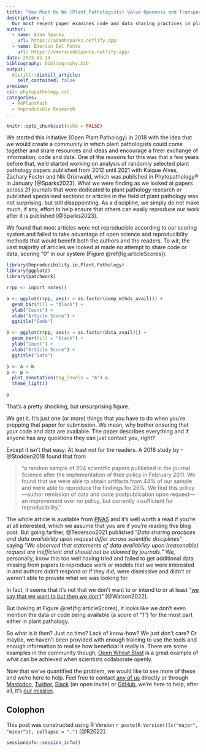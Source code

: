 ```yaml
---
title: "How Much Do We (Plant Pathologists) Value Openness and Transparency?"
description: |
  Our most recent paper examines code and data sharing practices in plant pathology and shares some ideas for what we can do to improve.
author:
  - name: Adam Sparks
    url: https://adamhsparks.netlify.app
  - name: Emerson Del Ponte
    url: https://emersondelponte.netlify.app/
date: 2023-02-14
bibliography: bibliography.bib
output:
  distill::distill_article:
    self_contained: false
preview: 
csl: phytopathology.csl
categories: 
  - R4PlantPath
  - Reproducible Research
---
```



```r
knitr::opts_chunk$set(echo = FALSE)
```

We started this initiative (Open Plant Pathology) in 2018 with the idea that we would create a community in which plant pathologists could come together and share resources and ideas and encourage a freer exchange of information, code and data.
One of the reasons for this was that a few years before that, we'd started working on analysis of randomly selected plant pathology papers published from 2012 until 2021 with Kaique Alves, Zachary Foster and Nik Grünwald, which was published in Phytopathology® in January [@Sparks2023].
What we were finding as we looked at papers across 21 journals that were dedicated to plant pathology research or published specialised sections or articles in the field of plant pathology was not surprising, but still disappointing.
As a discipline, we simply do not make much, if any, effort to help ensure that others can easily reproduce our work after it is published [@Sparks2023].

We found that most articles were not reproducible according to our scoring system and failed to take advantage of open science and reproduciblity methods that would benefit both the authors and the readers.
To wit, the vast majority of articles we looked at made no attempt to share code or data, scoring "0" in our system (Figure \@ref(fig:articleScores)).

```r

library(Reproducibility.in.Plant.Pathology)
library(ggplot2)
library(patchwork)

rrpp <- import_notes()

a <- ggplot(rrpp, aes(x = as.factor(comp_mthds_avail))) +
  geom_bar(fill = "black") +
  ylab("Count") +
  xlab("Article Score") +
  ggtitle("Code")

b <- ggplot(rrpp, aes(x = as.factor(data_avail))) +
  geom_bar(fill = "black") +
  ylab("Count") +
  xlab("Article Score") +
  ggtitle("Data")

p <- a + b
p <- p +
  plot_annotation(tag_levels = "A") &
  theme_light()

p
```

That's a pretty shocking, but unsurprising figure.

We get it.
It's just one (or more) things that you have to do when you're prepping that paper for submission.
We mean, why bother ensuring that your code and data are available.
The paper describes everything and if anyone has any questions they can just contact you, right?

Except it isn't that easy.
At least not for the readers.
A 2018 study by -@Stodden2018 found that from 

> "a random sample of 204 scientific papers published in the journal Science after the implementation of their policy in February 2011. We found that we were able to obtain artifacts from 44% of our sample and were able to reproduce the findings for 26%. We find this policy—author remission of data and code postpublication upon request—an improvement over no policy, but currently insufficient for reproducibility."

The whole article is available from [PNAS](https://www.pnas.org/doi/10.1073/pnas.1708290115) and it's well worth a read if you're at all interested, which we assume that you are if you're reading this blog post.
But going farther, @Tedersoo2021 published "_Data sharing practices and data availability upon request differ across scientific disciplines_" saying "_We observed that statements of data availability upon (reasonable) request are inefficient and should not be allowed by journals._"
We, personally, know this too well having tried and failed to get additional data missing from papers to reproduce work or models that we were interested in and authors didn't respond or if they did, were dismissive and didn't or weren't able to provide what we was looking for.

In fact, it seems that it's not that we don't want to or intend to or at least "[we say that we want to but then we don't](https://www.nature.com/articles/d41586-022-01692-1)" [@Watson2022].

But looking at Figure \@ref(fig:articleScores), it looks like we don't even mention the data or code being available (a score of "1") for the most part either in plant pathology.

So what is it then?
Just no time?
Lack of know-how?
We just don't care?
Or maybe, we haven't been provided with enough training to use the tools and enough information to realise how beneficial it really is.
There are some examples in the community though, [Open Wheat Blast](http://openwheatblast.net/) is a great example of what can be achieved when scientists collaborate openly.

Now that we've quantified the problem, we would like to see more of these and we're here to help.
Feel free to contact [any of us](https://openplantpathology.org/team.html) directly or through [Mastodon](https://scicomm.xyz/@openplantpathology), [Twitter](https://www.twitter.com/openplantpathology), [Slack](https://communityinviter.com/apps/openplantpathology/open-plant-pathology) (an open invite) or [GitHub](https://github.com/openplantpathology?type=source), we're here to help, after all, it's [our mission](https://openplantpathology.org/about.html).

## Colophon

This post was constructed using R Version ```r paste(R.Version()[c("major", "minor")], collapse = ".")``` [@R2022].

```r
sessioninfo::session_info()
```
